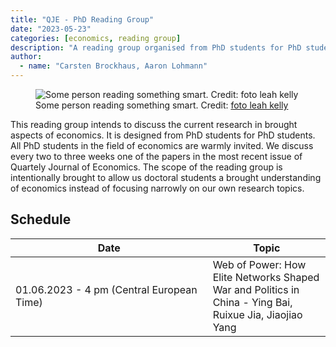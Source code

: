 ```yaml
---
title: "QJE - PhD Reading Group"
date: "2023-05-23"
categories: [economics, reading group]
description: "A reading group organised from PhD students for PhD students."
author:
  - name: "Carsten Brockhaus, Aaron Lohmann"
---
```


![Some person reading something smart. Credit: [foto leah kelly](https://www.pexels.com/de-de/@leah-kelley-50725/)](foto-reading-group.jpg)

This reading group intends to discuss the current research in brought aspects of economics. It is designed from PhD students for PhD students. All PhD students in the field of economics are warmly invited. We discuss every two to three weeks one of the papers in the most recent issue of Quartely Journal of Economics. The scope of the reading group is intentionally brought to allow us doctoral students a brought understanding of economics instead of focusing narrowly on our own research topics.

## Schedule

| Date       | Topic                                                                                                   |
|---------------------------------------------|---------------------------|
| 01.06.2023 - 4 pm (Central European Time)| Web of Power: How Elite Networks Shaped War and Politics in China - Ying Bai, Ruixue Jia, Jiaojiao Yang |
